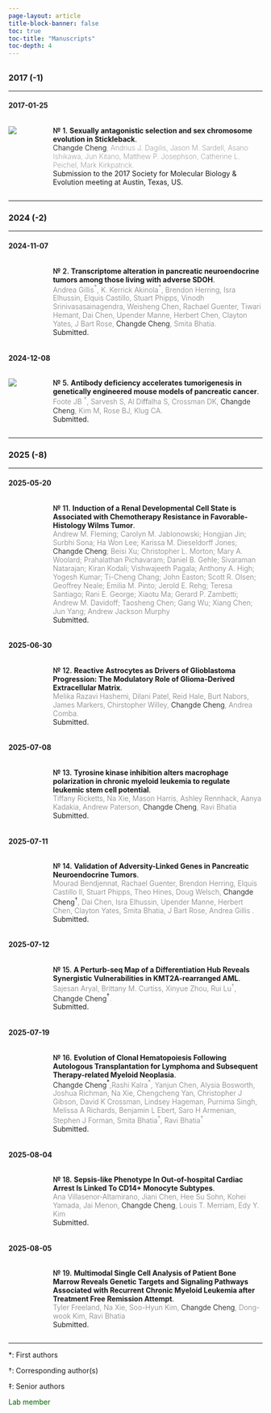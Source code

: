 ```yaml
---
page-layout: article
title-block-banner: false
toc: true
toc-title: "Manuscripts"  
toc-depth: 4
---
```


<!-- ## Working papers -->
---

### 2017 (-1)

---

#### 2017-01-25 {#sec-w1}



:::: {.columns}

::: {.column width="8%"}
![](preprints/2017_SMBE/featured.png)
:::

::: {.column width="2%"}
:::

::: {.column width="90%"}
[№ 1.]{style="font-size: 100%; font-weight:500; color:black;"} **Sexually antagonistic selection and sex chromosome evolution in Stickleback**. \
 <!-- -- Was here, gave my all, took a memory, let it go\ -->
<!-- I developed and implemented the ABC computational framework with custom C++ optimization for parameter estimation and model selection, -->
<!-- [before I discovered how deeply I had been misled by my colleagues in the lab, and how much they wanted to see me be removed.]{style="font-weight: 200; color:white;"} \ -->
[Changde Cheng]{style="font-weight: 300; color:black;"}[,  Andrius J. Dagilis, Jason M. Sardell, Asano Ishikawa, Jun Kitano,  Matthew P. Josephson, Catherine L. Peichel, Mark Kirkpatrick.]{style="font-weight: 200; color:gray;"}\
Submission to the 2017 Society for Molecular Biology & Evolution meeting at Austin, Texas, US. 
:::

::::

---

### 2024 (-2)

---

#### 2024-11-07 {#sec-w3}




:::: {.columns}

::: {.column width="8%"}
<!-- ![](preprints/2024_gmm/featured.png) -->
:::

::: {.column width="2%"}
:::

::: {.column width="90%"}
[№ 2.]{style="font-size: 100%; font-weight:500; color:black;"} **Transcriptome alteration in pancreatic neuroendocrine tumors among those living with adverse SDOH**. \
[Andrea Gillis$^{\ast}$, K. Kerrick Akinola$^{\ast}$, Brendon Herring, Isra Elhussin, Elquis Castillo, Stuart Phipps, Vinodh Srinivasasainagendra, Weisheng Chen, Rachael Guenter, Tiwari Hemant, Dai Chen, Upender Manne, Herbert Chen, Clayton Yates, J Bart Rose, [Changde Cheng]{style="color:black;"}, Smita Bhatia.]{style="font-weight: 300;color:gray;"}\
Submitted.
:::

::::



#### 2024-12-08 {#sec-w6}


:::: {.columns}

::: {.column width="8%"}
![](preprints/2024_gmm/featured.png)
:::

::: {.column width="2%"}
:::

::: {.column width="90%"}
[№ 5.]{style="font-size: 100%; font-weight:500; color:black;"} **Antibody deficiency accelerates tumorigenesis in genetically engineered mouse models of pancreatic cancer**. \
[Foote JB $^{\dagger}$, Sarvesh S, Al Diﬀalha S, Crossman DK, [Changde Cheng]{style="color:black;"}, Kim M, Rose BJ, Klug CA.]{style="font-weight: 300;color:gray;"}\
Submitted.
:::

::::

---

### 2025 (-8)

---

<!-- #### 2025-01-15 {#sec-w8} -->


<!-- :::: {.columns} -->

<!-- ::: {.column width="8%"} -->

<!-- ::: -->

<!-- ::: {.column width="2%"} -->
<!-- ::: -->

<!-- ::: {.column width="90%"} -->
<!-- [№ 7.]{style="font-size: 100%; font-weight:500; color:black;"} **Germline Pathogenic/ Likely Pathogenic Mutations and Subsequent Neoplasms among Childhood Cancer Survivors – A report from the Children’s Oncology Group ALTE03N1 Study**. \ -->
<!-- [Liting Zhou , Purnima Singh , David K. Crossman , Joshua Richman , Mr Patrick J Trainor , [Changde Cheng]{style="color:black;"} , Xuexia Wang , Noha Sharafeldin , Lindsey Hageman , Maryam Sheikh , Melissa Richard , Danielle N. Friedman , Joseph Neglia , Zhaoming Wang , Melissa M Hudson , Saro H Armenian , Douglas Hawkins , Ravi Bhatia , Wendy Landier, Smita Bhatia]{style="font-weight: 300;color:gray;"}\ -->
<!-- Submitted. -->
<!-- ::: -->

<!-- :::: -->



<!-- #### 2025-01-20 {#sec-w9} -->


<!-- :::: {.columns} -->

<!-- ::: {.column width="8%"} -->

<!-- ::: -->

<!-- ::: {.column width="2%"} -->
<!-- ::: -->

<!-- ::: {.column width="90%"} -->
<!-- [№ 8.]{style="font-size: 100%; font-weight:500; color:black;"} **Acute myeloid leukemia microenvironment impairs neutrophil maturation and function through NFκB signaling**. \ -->
<!-- [Paran Goel, Sajesan Aryal, Alana M. Franceski, Valeriya Kuznetsova, Amanda Costa, Francesca Luca, Ashley N. Connelly, Daniel W. Phillips, Caroline C. Ennis, Sourajeet Karfa, Brittany L. Crown, Estelle Carminita, Virginia Camacho, Gracie M. Jack, [Changde Cheng]{style="color:black;"}, Asumi Yokota, Rui Lu , Ravi Bhatia , Pran K. Datta, Kellie R. Machlus, P. Brent Ferrell , Hideyo Hirai and Robert S. Welner]{style="font-weight: 300;color:gray;"}\ -->
<!-- Submitted. -->
<!-- ::: -->

<!-- :::: -->


<!-- #### 2025-02-13 {#sec-w10} -->


<!-- :::: {.columns} -->

<!-- ::: {.column width="8%"} -->

<!-- ::: -->

<!-- ::: {.column width="2%"} -->
<!-- ::: -->

<!-- ::: {.column width="90%"} -->
<!-- [№ 9.]{style="font-size: 100%; font-weight:500; color:black;"} **Clonal hematopoiesis and subsequent venous thromboembolism among survivors of autologous transplantation for lymphoma**. \ -->
<!-- [Radhika Gangaraju; Yanjun Chen; Lindsey Hageman; Alysia Bosworth; Elizabeth Ross; Liton Francisco; Purnima Singh; Melissa Richard; Chengcheng Yan; Rashi Kalra; [Changde Cheng]{style="color:black;"}; Saro Armenian; Stephen Forman; Ravi Bhatia; Smita Bhatia.]{style="font-weight: 300;color:gray;"}\ -->
<!-- Submitted. -->
<!-- ::: -->

<!-- :::: -->


<!-- #### 2025-03-10 {#sec-w10} -->


<!-- :::: {.columns} -->

<!-- ::: {.column width="8%"} -->

<!-- ::: -->

<!-- ::: {.column width="2%"} -->
<!-- ::: -->

<!-- ::: {.column width="90%"} -->
<!-- [№ 10.]{style="font-size: 100%; font-weight:500; color:black;"} **Marrow Minded: Characterizing Differences between Calvarium and Femur Bone Marrow Microenvironment in Diabetes**. \ -->
<!-- [Ashley Rennhack, Micheli Sielski, Bright Asare-Bediako, , Emory Johnson, Fadeela Sheini, Sergio Li Calzi, [Changde Cheng]{style="color:black;"}, Maria B. Grant.]{style="font-weight: 300;color:gray;"}\ -->
<!-- Submitted. -->
<!-- ::: -->

<!-- :::: -->



#### 2025-05-20 {#sec-w11}


:::: {.columns}

::: {.column width="8%"}

:::

::: {.column width="2%"}
:::

::: {.column width="90%"}
[№ 11.]{style="font-size: 100%; font-weight:500; color:black;"} **Induction of a Renal Developmental Cell State is Associated with Chemotherapy Resistance in Favorable-Histology Wilms Tumor**. \
[Andrew M. Fleming; Carolyn M. Jablonowski; Hongjian Jin; Surbhi Sona; Ha Won Lee; Karissa M. Dieseldorff Jones; [Changde Cheng]{style="color:black;"}; Beisi Xu; Christopher L. Morton; Mary A. Woolard; Prahalathan Pichavaram; Daniel B. Gehle; Sivaraman Natarajan; Kiran Kodali; Vishwajeeth Pagala; Anthony A. High; Yogesh Kumar; Ti-Cheng Chang; John Easton; Scott R. Olsen; Geoffrey Neale; Emilia M. Pinto; Jerold E. Rehg; Teresa Santiago; Rani E. George; Xiaotu Ma; Gerard P. Zambetti; Andrew M. Davidoff; Taosheng Chen; Gang Wu; Xiang Chen; Jun Yang; Andrew Jackson Murphy]{style="font-weight: 300;color:gray;"}\
Submitted.
:::

::::

#### 2025-06-30 {#sec-w12}


:::: {.columns}

::: {.column width="8%"}

:::

::: {.column width="2%"}
:::

::: {.column width="90%"}
[№ 12.]{style="font-size: 100%; font-weight:500; color:black;"} **Reactive Astrocytes as Drivers of Glioblastoma Progression: The Modulatory Role of Glioma-Derived Extracellular Matrix**. \
[Melika Razavi Hashemi, Dilani Patel, Reid Hale, Burt Nabors, James Markers, Chirstopher Willey,  [Changde Cheng]{style="color:black;"}, Andrea Comba.]{style="font-weight: 300;color:gray;"}\
Submitted.
:::

::::

#### 2025-07-08 {#sec-w13}


:::: {.columns}

::: {.column width="8%"}

:::

::: {.column width="2%"}
:::

::: {.column width="90%"}
[№ 13.]{style="font-size: 100%; font-weight:500; color:black;"} **Tyrosine kinase inhibition alters macrophage polarization in chronic myeloid leukemia to regulate leukemic stem cell potential**. \
[ Tiffany Ricketts, Na Xie, Mason Harris, Ashley Rennhack, Aanya Kadakia, Andrew Paterson, [Changde Cheng]{style="color:black;"}, Ravi Bhatia]{style="font-weight: 300;color:gray;"}\
Submitted.
:::

::::

#### 2025-07-11 {#sec-w14}


:::: {.columns}

::: {.column width="8%"}

:::

::: {.column width="2%"}
:::

::: {.column width="90%"}
[№ 14.]{style="font-size: 100%; font-weight:500; color:black;"} **Validation of Adversity-Linked Genes in Pancreatic Neuroendocrine Tumors**. \
[Mourad Bendjennat, Rachael Guenter, Brendon Herring, Elquis Castillo II, Stuart Phipps, Theo Hines, Doug Welsch, [Changde Cheng$^{\dagger}$]{style="color:black;"}, Dai Chen, Isra Elhussin, Upender Manne, Herbert Chen, Clayton Yates, Smita Bhatia, J Bart Rose, Andrea Gillis .]{style="font-weight: 300;color:gray;"}\
Submitted.
:::

::::

#### 2025-07-12 {#sec-w15}


:::: {.columns}

::: {.column width="8%"}

:::

::: {.column width="2%"}
:::

::: {.column width="90%"}
[№ 15.]{style="font-size: 100%; font-weight:500; color:black;"} **A Perturb-seq Map of a Differentiation Hub Reveals Synergistic Vulnerabilities in KMT2A-rearranged AML**. \
[Sajesan Aryal, Brittany M. Curtiss, Xinyue Zhou, Rui Lu$^{\dagger}$, [Changde Cheng$^{\dagger}$]{style="color:black;"}.]{style="font-weight: 300;color:gray;"}\
Submitted.
:::

::::

#### 2025-07-19 {#sec-w16}


:::: {.columns}

::: {.column width="8%"}

:::

::: {.column width="2%"}
:::

::: {.column width="90%"}
[№ 16.]{style="font-size: 100%; font-weight:500; color:black;"} **Evolution of Clonal Hematopoiesis Following Autologous Transplantation for Lymphoma and Subsequent Therapy-related Myeloid Neoplasia**. \
[ [Changde Cheng$^{\ast}$]{style="color:black;"},Rashi Kalra$^{\ast}$, Yanjun Chen, Alysia Bosworth, Joshua Richman, Na Xie, Chengcheng Yan, Christopher J Gibson, David K Crossman, Lindsey Hageman, Purnima Singh, Melissa A Richards, Benjamin L Ebert, Saro H Armenian, Stephen J Forman, Smita Bhatia$^{\dagger}$, Ravi Bhatia$^{\dagger}$]{style="font-weight: 300;color:gray;"}\
Submitted.
:::

::::


#### 2025-08-04 {#sec-w18}


:::: {.columns}

::: {.column width="8%"}

:::

::: {.column width="2%"}
:::

::: {.column width="90%"}
[№ 18.]{style="font-size: 100%; font-weight:500; color:black;"} **Sepsis-like Phenotype In Out-of-hospital Cardiac Arrest Is Linked To CD14+ Monocyte Subtypes**. \
[ Ana Villasenor-Altamirano, Jiani Chen, Hee Su Sohn, Kohei Yamada, Jai Menon, [Changde Cheng]{style="color:black;"},  Louis T. Merriam, Edy Y. Kim]{style="font-weight: 300;color:gray;"}\
Submitted.
:::

::::



#### 2025-08-05 {#sec-w19}


:::: {.columns}

::: {.column width="8%"}

:::

::: {.column width="2%"}
:::

::: {.column width="90%"}
[№ 19.]{style="font-size: 100%; font-weight:500; color:black;"} **Multimodal Single Cell Analysis of Patient Bone Marrow Reveals Genetic Targets and Signaling Pathways Associated with Recurrent Chronic Myeloid Leukemia after Treatment Free Remission Attempt**. \
[ Tyler Freeland, Na Xie, Soo-Hyun Kim, [Changde Cheng]{style="color:black;"}, Dong-wook Kim, Ravi Bhatia]{style="font-weight: 300;color:gray;"}\
Submitted.
:::

::::

---

${\ast}$: 
First authors

${\dagger}$: 
Corresponding author(s)

${\ddagger}$: 
Senior authors

[Lab member]{style="color:darkgreen;"}

